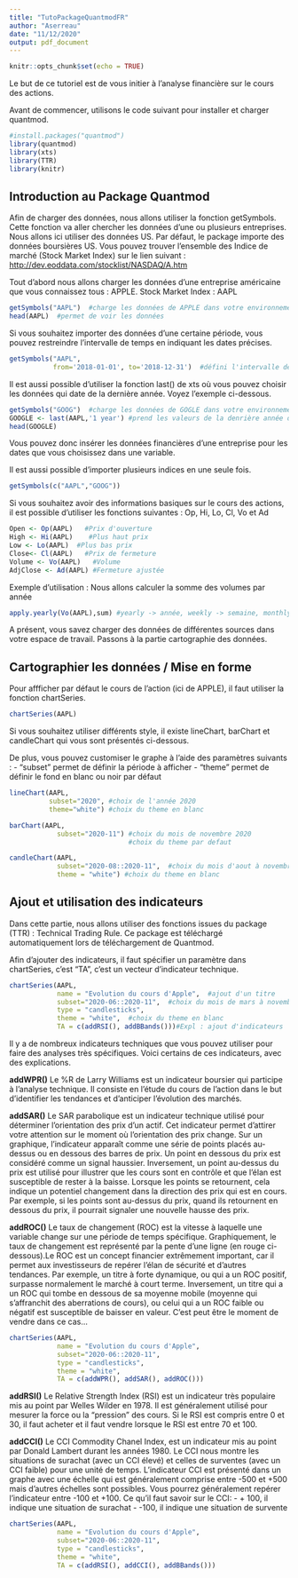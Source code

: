---
title: "TutoPackageQuantmodFR"
author: "Aserreau"
date: "11/12/2020"
output: pdf_document
---

```{r setup, include=FALSE}
knitr::opts_chunk$set(echo = TRUE)
```

Le but de ce tutoriel est de vous initier à l'analyse financière sur le cours des actions. 

Avant de commencer, utilisons le code suivant pour installer et charger quantmod.

```{r}
#install.packages("quantmod")
library(quantmod)
library(xts)
library(TTR)
library(knitr)
```

## Introduction au Package Quantmod

Afin de charger des données, nous allons utiliser la fonction getSymbols. Cette fonction va aller chercher les données d'une ou plusieurs entreprises. Nous allons ici utiliser des données US. Par défaut, le package importe des données boursières US.
Vous pouvez trouver l'ensemble des Indice de marché (Stock Market Index) sur le lien suivant : <http://dev.eoddata.com/stocklist/NASDAQ/A.htm>

Tout d'abord nous allons charger les données d'une entreprise américaine que vous connaissez tous : APPLE.  Stock Market Index : AAPL

```{r}
getSymbols("AAPL")  #charge les données de APPLE dans votre environnement
head(AAPL)  #permet de voir les données
```
Si vous souhaitez importer des données d'une certaine période, vous pouvez restreindre l'intervalle de temps en indiquant les dates précises. 
```{r}
getSymbols("AAPL",
           from='2018-01-01', to='2018-12-31')  #défini l'intervalle des dates
```
Il est aussi possible d'utiliser la fonction last() de xts où vous pouvez choisir les données qui date de la dernière année. Voyez l'exemple ci-dessous. 
```{r}
getSymbols("GOOG")  #charge les données de GOGLE dans votre environnement
GOOGLE <- last(AAPL,'1 year') #prend les valeurs de la denrière année de GOOGLE
head(GOOGLE)
```
Vous pouvez donc insérer les données financières d'une entreprise pour les dates que vous choisissez dans une variable. 

Il est aussi possible d'importer  plusieurs indices en une seule fois.
```{r}
getSymbols(c("AAPL","GOOG"))
```
Si vous souhaitez avoir des informations basiques sur le cours des actions, il est possible d'utiliser les fonctions suivantes : Op, Hi, Lo, Cl, Vo et Ad

```{r}
Open <- Op(AAPL)   #Prix d'ouverture
High <- Hi(AAPL)    #Plus haut prix
Low <- Lo(AAPL)  #Plus bas prix
Close<- Cl(AAPL)   #Prix de fermeture
Volume <- Vo(AAPL)   #Volume
AdjClose <- Ad(AAPL) #Fermeture ajustée
```
Exemple d'utilisation : 
Nous allons calculer la somme des volumes par année
```{r}
apply.yearly(Vo(AAPL),sum) #yearly -> année, weekly -> semaine, monthly -> mois
```
A présent, vous savez charger des données de différentes sources dans votre espace de travail. Passons à la partie cartographie des données.

## Cartographier les données / Mise en forme

Pour affficher par défaut le cours de l'action (ici de APPLE), il faut utiliser la fonction chartSeries.
```{r}
chartSeries(AAPL)
```
Si vous souhaitez utiliser différents style, il existe lineChart, barChart et candleChart qui vous sont présentés ci-dessous.

De plus, vous pouvez customiser le graphe à l'aide des paramètres suivants :
- "subset" permet de définir la période à afficher
- "theme" permet de définir le fond en blanc ou noir par défaut

```{r}
lineChart(AAPL,
          subset="2020", #choix de l'année 2020
          theme="white") #choix du theme en blanc
```
```{r}
barChart(AAPL,
            subset="2020-11") #choix du mois de novembre 2020
                              #choix du theme par defaut
```
```{r}
candleChart(AAPL,
            subset="2020-08::2020-11",  #choix du mois d'aout à novembre 2020
            theme = "white") #choix du theme en blanc
```

## Ajout et utilisation des indicateurs

Dans cette partie, nous allons utiliser des fonctions issues du package (TTR) : Technical Trading Rule. Ce package est téléchargé automatiquement lors de téléchargement de Quantmod. 

Afin d'ajouter des indicateurs, il faut spécifier un paramètre dans chartSeries, c'est "TA", c'est un vecteur d'indicateur technique.

```{r}
chartSeries(AAPL,
            name = "Evolution du cours d'Apple",  #ajout d'un titre
            subset="2020-06::2020-11",  #choix du mois de mars à novembre 2020
            type = "candlesticks",
            theme = "white",  #choix du theme en blanc
            TA = c(addRSI(), addBBands()))#Expl : ajout d'indicateurs
```
Il y a de nombreux indicateurs techniques que vous pouvez utiliser pour faire des analyses très spécifiques. Voici certains de ces indicateurs, avec des explications. 

__addWPR()__
Le %R de Larry Williams est un indicateur boursier qui participe à l'analyse technique. Il consiste en l’étude du cours de l'action dans le but d'identifier les tendances et d'anticiper l'évolution des marchés.

__addSAR()__
Le SAR parabolique est un indicateur technique utilisé pour déterminer l’orientation des prix d’un actif. Cet indicateur permet d'attirer votre attention sur le moment où l’orientation des prix change. 
Sur un graphique, l’indicateur apparaît comme une série de points placés au-dessus ou en dessous des barres de prix. Un point en dessous du prix est considéré comme un signal haussier. Inversement, un point au-dessus du prix est utilisé pour illustrer que les cours sont en contrôle et que l’élan est susceptible de rester à la baisse. Lorsque les points se retournent, cela indique un potentiel changement dans la direction des prix qui est en cours. Par exemple, si les points sont au-dessus du prix, quand ils retournent en dessous du prix, il pourrait signaler une nouvelle hausse des prix.

__addROC()__
Le taux de changement (ROC) est la vitesse à laquelle une variable change sur une période de temps spécifique. Graphiquement, le taux de changement est représenté par la pente d’une ligne (en rouge ci-dessous).Le ROC est un concept financier extrêmement important, car il permet aux investisseurs de repérer l’élan de sécurité et d’autres tendances. 
Par exemple, un titre à forte dynamique, ou qui a un ROC positif, surpasse normalement le marché à court terme. Inversement, un titre qui a un ROC qui tombe en dessous de sa moyenne mobile (moyenne qui s’affranchit des aberrations de cours), ou celui qui a un ROC faible ou négatif est susceptible de baisser en valeur. C'est peut être le moment de vendre dans ce cas...

```{r}
chartSeries(AAPL,
            name = "Evolution du cours d'Apple",  
            subset="2020-06::2020-11",
            type = "candlesticks",
            theme = "white",
            TA = c(addWPR(), addSAR(), addROC()))
```

__addRSI()__
Le Relative Strength Index (RSI) est un indicateur très populaire mis au point par Welles Wilder en 1978.
Il est généralement utilisé pour mesurer la force ou la “pression” des cours.
Si le RSI est compris entre 0 et 30, il faut acheter et il faut vendre lorsque le RSI est entre 70 et 100.

__addCCI()__
Le CCI Commodity Chanel Index, est un indicateur mis au point par Donald Lambert durant les années 1980. 
Le CCI nous montre les situations de surachat (avec un CCI élevé) et celles de surventes (avec un CCI faible) pour une unité de temps.
L'indicateur CCI est présenté dans un graphe avec une échelle qui est généralement comprise entre -500 et +500 mais d'autres échelles sont possibles. Vous pourrez généralement repérer l'indicateur entre -100 et +100.
Ce qu'il faut savoir sur le CCI: 
- + 100, il indique une situation de surachat
- -100, il indique une situation de survente

```{r}
chartSeries(AAPL,
            name = "Evolution du cours d'Apple",  
            subset="2020-06::2020-11",
            type = "candlesticks",
            theme = "white",
            TA = c(addRSI(), addCCI(), addBBands()))
```

```{r}

```

```{r}
```

```{r}
```

```{r}
```



